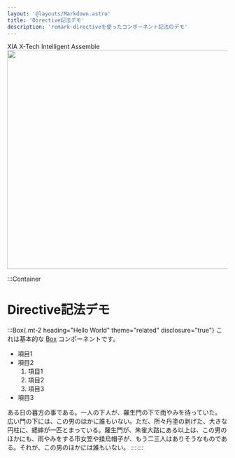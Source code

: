 ```yaml
---
layout: '@layouts/Markdown.astro'
title: 'Directive記法デモ'
description: 'remark-directiveを使ったコンポーネント記法のデモ'
---
```



<MainVisual>
  <Fragment slot="MainVisualTitle">XIA</Fragment>
  <Fragment slot="MainVisualTaglineBottom">X-Tech Intelligent Assemble</Fragment>

  <picture slot="MainVisualMedia">
    <source
      media="(width >= 768px)"
      srcset="/mlc/templates/images/index-mainVisual_pc.webp"
      type="image/webp"
      width="1440"
      height="500"
    />
    <img
      src="/mlc/templates/images/index-mainVisual_sp.webp"
      width="375"
      height="130"
      alt=""
      fetchpriority="high"
    />
  </picture>
</MainVisual>

:::Container
  # Directive記法デモ

  :::Box{.mt-2 heading="Hello World" theme="related" disclosure="true"}
  これは基本的な [Box](http://test.com) コンポーネントです。

  * 項目1
  * 項目2
    1. 項目1
    1. 項目2
    1. 項目3
  * 項目3

  ある日の暮方の事である。一人の下人が、羅生門の下で雨やみを待っていた。
  広い門の下には、この男のほかに誰もいない。ただ、所々丹塗の剥げた、大きな円柱に、蟋蟀が一匹とまっている。羅生門が、朱雀大路にある以上は、この男のほかにも、雨やみをする市女笠や揉烏帽子が、もう二三人はありそうなものである。それが、この男のほかには誰もいない。
  :::
:::
